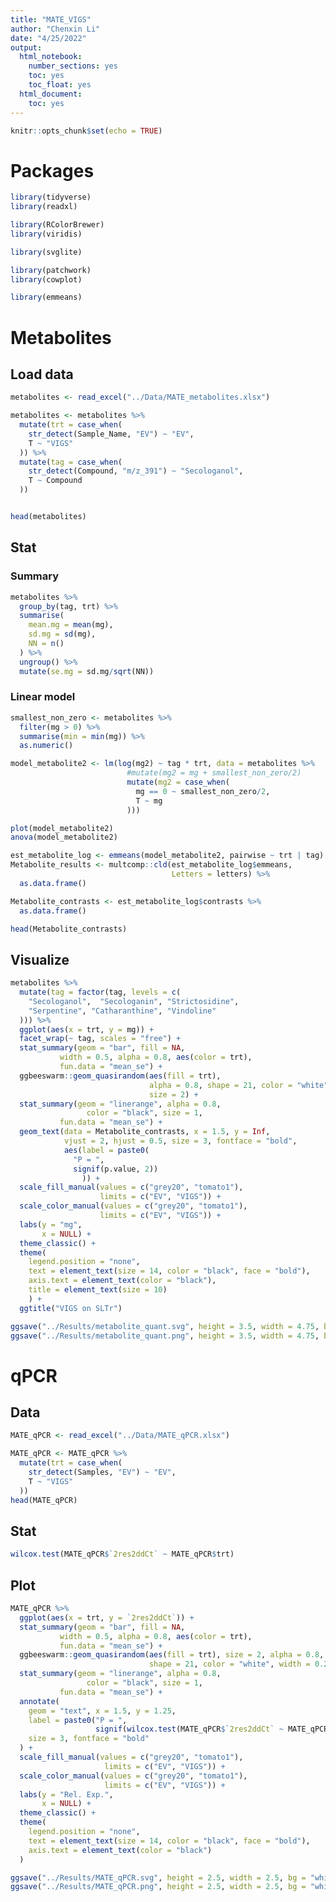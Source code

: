 ```yaml
---
title: "MATE_VIGS"
author: "Chenxin Li"
date: "4/25/2022"
output:  
  html_notebook:
    number_sections: yes
    toc: yes
    toc_float: yes
  html_document:
    toc: yes
---
```


```r
knitr::opts_chunk$set(echo = TRUE)
```

# Packages 
```r
library(tidyverse)
library(readxl)

library(RColorBrewer)
library(viridis)

library(svglite)

library(patchwork)
library(cowplot)

library(emmeans)
```

# Metabolites 
## Load data 
```r
metabolites <- read_excel("../Data/MATE_metabolites.xlsx")

metabolites <- metabolites %>% 
  mutate(trt = case_when(
    str_detect(Sample_Name, "EV") ~ "EV",
    T ~ "VIGS"
  )) %>% 
  mutate(tag = case_when(
    str_detect(Compound, "m/z_391") ~ "Secologanol",
    T ~ Compound
  ))


head(metabolites)
```
## Stat 

### Summary 
```r
metabolites %>% 
  group_by(tag, trt) %>% 
  summarise(
    mean.mg = mean(mg),
    sd.mg = sd(mg),
    NN = n()
  ) %>% 
  ungroup() %>% 
  mutate(se.mg = sd.mg/sqrt(NN))
```


### Linear model 
```r
smallest_non_zero <- metabolites %>% 
  filter(mg > 0) %>% 
  summarise(min = min(mg)) %>% 
  as.numeric()

```

```r
model_metabolite2 <- lm(log(mg2) ~ tag * trt, data = metabolites %>% 
                          #mutate(mg2 = mg + smallest_non_zero/2)
                          mutate(mg2 = case_when(
                            mg == 0 ~ smallest_non_zero/2,
                            T ~ mg
                          )))

plot(model_metabolite2)
anova(model_metabolite2)
```

```r
est_metabolite_log <- emmeans(model_metabolite2, pairwise ~ trt | tag)
Metabolite_results <- multcomp::cld(est_metabolite_log$emmeans, 
                                    Letters = letters) %>% 
  as.data.frame()  
```

```r
Metabolite_contrasts <- est_metabolite_log$contrasts %>% 
  as.data.frame() 

head(Metabolite_contrasts)
```
 
 


## Visualize 
```r
metabolites %>% 
  mutate(tag = factor(tag, levels = c(
    "Secologanol",  "Secologanin", "Strictosidine", 
    "Serpentine", "Catharanthine", "Vindoline"
  ))) %>% 
  ggplot(aes(x = trt, y = mg)) +
  facet_wrap(~ tag, scales = "free") +
  stat_summary(geom = "bar", fill = NA,
           width = 0.5, alpha = 0.8, aes(color = trt), 
           fun.data = "mean_se") +
  ggbeeswarm::geom_quasirandom(aes(fill = trt),
                               alpha = 0.8, shape = 21, color = "white",
                               size = 2) +
  stat_summary(geom = "linerange", alpha = 0.8, 
                 color = "black", size = 1, 
           fun.data = "mean_se") +
  geom_text(data = Metabolite_contrasts, x = 1.5, y = Inf, 
            vjust = 2, hjust = 0.5, size = 3, fontface = "bold",
            aes(label = paste0(
              "P = ",
              signif(p.value, 2))
                )) +
  scale_fill_manual(values = c("grey20", "tomato1"),
                    limits = c("EV", "VIGS")) +
  scale_color_manual(values = c("grey20", "tomato1"),
                    limits = c("EV", "VIGS")) +
  labs(y = "mg",
       x = NULL) +
  theme_classic() +
  theme(
    legend.position = "none",
    text = element_text(size = 14, color = "black", face = "bold"),
    axis.text = element_text(color = "black"),
    title = element_text(size = 10)
    ) + 
  ggtitle("VIGS on SLTr")

ggsave("../Results/metabolite_quant.svg", height = 3.5, width = 4.75, bg = "white")
ggsave("../Results/metabolite_quant.png", height = 3.5, width = 4.75, bg = "white")
```

# qPCR
## Data 
```r
MATE_qPCR <- read_excel("../Data/MATE_qPCR.xlsx")

MATE_qPCR <- MATE_qPCR %>% 
  mutate(trt = case_when(
    str_detect(Samples, "EV") ~ "EV",
    T ~ "VIGS"
  ))
head(MATE_qPCR)
```

## Stat
```r
wilcox.test(MATE_qPCR$`2res2ddCt` ~ MATE_qPCR$trt)
```

## Plot
```r
MATE_qPCR %>% 
  ggplot(aes(x = trt, y = `2res2ddCt`)) +
  stat_summary(geom = "bar", fill = NA,
           width = 0.5, alpha = 0.8, aes(color = trt), 
           fun.data = "mean_se") +
  ggbeeswarm::geom_quasirandom(aes(fill = trt), size = 2, alpha = 0.8, 
                               shape = 21, color = "white", width = 0.2) +
  stat_summary(geom = "linerange", alpha = 0.8, 
                 color = "black", size = 1, 
           fun.data = "mean_se") +
  annotate(
    geom = "text", x = 1.5, y = 1.25, 
    label = paste0("P = ", 
                   signif(wilcox.test(MATE_qPCR$`2res2ddCt` ~ MATE_qPCR$trt)$p.value, 2)),
    size = 3, fontface = "bold"
  ) +
  scale_fill_manual(values = c("grey20", "tomato1"),
                     limits = c("EV", "VIGS")) +
  scale_color_manual(values = c("grey20", "tomato1"),
                     limits = c("EV", "VIGS")) +
  labs(y = "Rel. Exp.",
       x = NULL) +
  theme_classic() +
  theme(
    legend.position = "none",
    text = element_text(size = 14, color = "black", face = "bold"),
    axis.text = element_text(color = "black")
  )

ggsave("../Results/MATE_qPCR.svg", height = 2.5, width = 2.5, bg = "white")
ggsave("../Results/MATE_qPCR.png", height = 2.5, width = 2.5, bg = "white")
```
 
 

